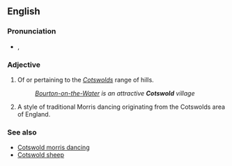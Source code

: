 ==English==

===Pronunciation===
* {{IPA|/ˈkɒts.wəʊld/}}, {{SAMPA|/"kQts.w@Uld/}} {{a|UK}}

===Adjective===
{{en-adj|-}}

# Of or pertaining to the ''[[Cotswolds]]'' range of hills.
#:''[[w:Bourton-on-the-Water|Bourton-on-the-Water]] is an attractive '''Cotswold''' village''
# {{context|morris dancing}} A style of traditional Morris dancing originating from the Cotswolds area of England.

===See also===
* [[Cotswold morris dancing]]
* [[Cotswold sheep]]